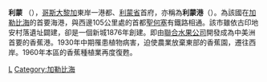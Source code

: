 {{Infobox settlement
|official_name          = 利蒙
|native_name            = Puerto Limón
|nickname               = 
|motto                  = 
|image_skyline          = 
|imagesize              =
|image_caption          = 
|image_flag             = 
|flag_size              =
|image_seal             = 
|seal_size              =
|image_shield           =
|mapsize                = 
|map_caption            =
|pushpin_map=Costa Rica
|coordinates_display    = inline,title
|coordinates_region     = CR
|subdivision_type       = [[國家|國家]]
|subdivision_name       = {{flagicon|Costa Rica}}[[哥斯大黎加|哥斯大黎加]]
|subdivision_type1      = [[哥斯大黎加行政區劃|省]]
|subdivision_name1      = [[利蒙省|利蒙省]]
|subdivision_type2      = 
|subdivision_name2      = 
|government_type        = 
|leader_title           = 
|leader_name            = 
|leader_title1          =  <!-- for places with, sa[y, both a mayor and a city manager -->
|leader_name1           =
|leader_title2          =
|leader_name2           =
|leader_title3          =
|leader_name3           =
|established_title      = 
|established_date       = 
|established_title2     = 
|established_date2      = 
|established_title3     =
|established_date3      =
|area_magnitude         =
|unit_pref = Metric
|area_footnotes         =
|area_total_km2             = 
|area_total_sq_mi        =
|area_land_km2              =
|area_land_sq_mi         =
|area_water_km2             =
|area_water_sq_mi        =
|area_water_percent     =
|area_urban_km2             =
|area_urban_sq_mi        =
|area_metro_km2             =
|area_metro_sq_mi        =
|population_as_of       = 
|population_note        =
|population_footnotes   =
|population_total       = 105000
|population_blank1_title = 
|population_blank1 = 
|population_density_km2     =
|population_density_sq_mi =
|population_metro       = 
|population_density_metro_km2 = 
|population_density_metro_sq_mi =
|population_urban       =
|timezone               = [[North_American_Central_Time_Zone|Central Standard Time]]
|utc_offset             = -6
|timezone_DST           =
|utc_offset_DST         =
|latd = 9 | latm=59 | lats= | latNS=N
|longd = 83 | longm=2 | longs= | longEW=W
|elevation_m              = 
|elevation_ft           =
|postal_code_type       = 
|area_code = + 506
|postal_code            = 
|blank_name             = 
|blank_info             = 
|website                = 
|footnotes              =
}}


'''利蒙''' （{{lang-es|Limón}}），[[哥斯大黎加|哥斯大黎加]]東岸一港都、[[利蒙省|利蒙省]]首府，亦稱為'''利蒙港'''（{{lang-es|Puerto Limón}}）。為該國在[[加勒比海|加勒比海]]的首要海港，與西邊105公里處的首都[[聖何塞_(哥斯大黎加)|聖何塞]]有鐵路相通。該市雖依古印地安村落遺址闢建，卻是一個新城1876年創建。即由[[聯合水果公司|聯合水果公司]]開發成為中美洲首要的香蕉港。1930年中期罹患植物病害，迫使農業放棄東部的香蕉園，遷往西岸。1960年本區的香蕉種植業再度復甦。
[[Category:哥斯達黎加城市|L]]
[[Category:加勒比海|Category:加勒比海]]